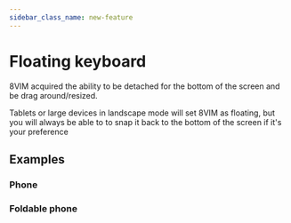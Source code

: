 ```yaml
---
sidebar_class_name: new-feature
---
```



# Floating keyboard

8VIM acquired the ability to be detached for the bottom of the screen and 
be drag around/resized.

Tablets or large devices in landscape mode will set 8VIM as floating, but you
will always be able to to snap it back to the bottom of the screen if it's your
preference

## Examples

### Phone

<ReactPlayer controls url="/videos/floating/phone.mp4" />

### Foldable phone

<ReactPlayer controls url="/videos/floating/fold.mp4" />